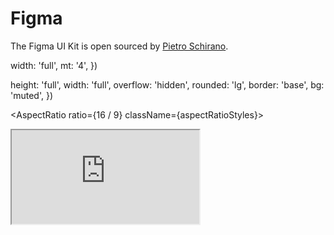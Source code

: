 
# Figma

The Figma UI Kit is open sourced by [Pietro Schirano](https://twitter.com/skirano).

  width: 'full',
  mt: '4',
})

  height: 'full',
  width: 'full',
  overflow: 'hidden',
  rounded: 'lg',
  border: 'base',
  bg: 'muted',
})

<AspectRatio ratio={16 / 9} className={aspectRatioStyles}>
  <iframe
    src="https://embed.figma.com/file/1203061493325953101/hf_embed?community_viewer=true&embed_host=shadcn&hub_file_id=1203061493325953101&kind=&viewer=1"
    className={iframeStyles}
  />
</AspectRatio>

## Grab a copy

https://www.figma.com/community/file/1203061493325953101
